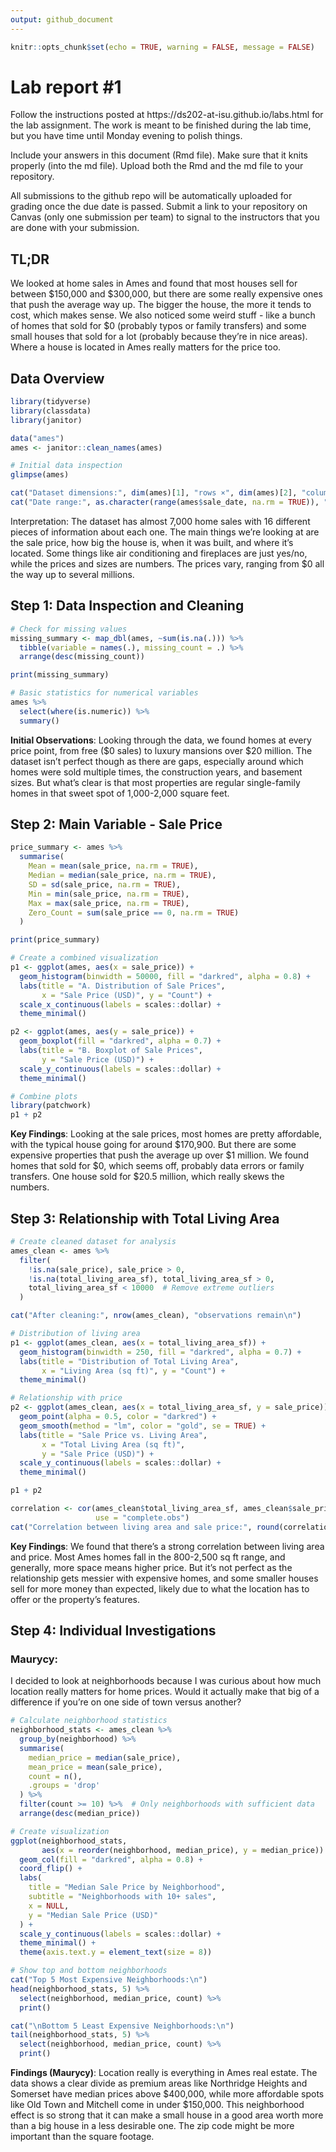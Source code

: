 ```yaml
---
output: github_document
---
```


<!-- README.md is generated from README.Rmd. Please edit the README.Rmd file -->

```r
knitr::opts_chunk$set(echo = TRUE, warning = FALSE, message = FALSE)
```

# Lab report #1

Follow the instructions posted at https://ds202-at-isu.github.io/labs.html for the lab assignment. The work is meant to be finished during the lab time, but you have time until Monday evening to polish things.

Include your answers in this document (Rmd file). Make sure that it knits properly (into the md file). Upload both the Rmd and the md file to your repository.  

All submissions to the github repo will be automatically uploaded for grading once the due date is passed.
Submit a link to your repository on Canvas (only one submission per team) to signal to the instructors that you are done with your submission.

## TL;DR

We looked at home sales in Ames and found that most houses sell for between $150,000 and $300,000, but there are some really expensive ones that push the average way up. The bigger the house, the more it tends to cost, which makes sense. We also noticed some weird stuff - like a bunch of homes that sold for $0 (probably typos or family transfers) and some small houses that sold for a lot (probably because they're in nice areas). Where a house is located in Ames really matters for the price too.

## Data Overview

```r
library(tidyverse)
library(classdata)
library(janitor)
```

```r
data("ames")
ames <- janitor::clean_names(ames)

# Initial data inspection
glimpse(ames)
```

```r
cat("Dataset dimensions:", dim(ames)[1], "rows ×", dim(ames)[2], "columns\n")
cat("Date range:", as.character(range(ames$sale_date, na.rm = TRUE)), "\n")
```

Interpretation: The dataset has almost 7,000 home sales with 16 different pieces of information about each one. The main things we're looking at are the sale price, how big the house is, when it was built, and where it's located. Some things like air conditioning and fireplaces are just yes/no, while the prices and sizes are numbers. The prices vary, ranging from $0 all the way up to several millions.

## Step 1: Data Inspection and Cleaning

```r
# Check for missing values
missing_summary <- map_dbl(ames, ~sum(is.na(.))) %>% 
  tibble(variable = names(.), missing_count = .) %>%
  arrange(desc(missing_count))

print(missing_summary)

# Basic statistics for numerical variables
ames %>% 
  select(where(is.numeric)) %>% 
  summary()
```

**Initial Observations**:
Looking through the data, we found homes at every price point, from free ($0 sales) to luxury mansions over $20 million. The dataset isn't perfect though as there are gaps, especially around which homes were sold multiple times, the construction years, and basement sizes. But what's clear is that most properties are regular single-family homes in that sweet spot of 1,000-2,000 square feet.

## Step 2: Main Variable - Sale Price 

```r
price_summary <- ames %>%
  summarise(
    Mean = mean(sale_price, na.rm = TRUE),
    Median = median(sale_price, na.rm = TRUE),
    SD = sd(sale_price, na.rm = TRUE),
    Min = min(sale_price, na.rm = TRUE),
    Max = max(sale_price, na.rm = TRUE),
    Zero_Count = sum(sale_price == 0, na.rm = TRUE)
  )

print(price_summary)
```

```r
# Create a combined visualization
p1 <- ggplot(ames, aes(x = sale_price)) +
  geom_histogram(binwidth = 50000, fill = "darkred", alpha = 0.8) +
  labs(title = "A. Distribution of Sale Prices",
       x = "Sale Price (USD)", y = "Count") +
  scale_x_continuous(labels = scales::dollar) +
  theme_minimal()

p2 <- ggplot(ames, aes(y = sale_price)) +
  geom_boxplot(fill = "darkred", alpha = 0.7) +
  labs(title = "B. Boxplot of Sale Prices",
       y = "Sale Price (USD)") +
  scale_y_continuous(labels = scales::dollar) +
  theme_minimal()

# Combine plots
library(patchwork)
p1 + p2
```

**Key Findings**:
Looking at the sale prices, most homes are pretty affordable, with the typical house going for around \$170,900. But there are some expensive properties that push the average up over \$1 million. We found homes that sold for \$0, which seems off, probably data errors or family transfers. One house sold for \$20.5 million, which really skews the numbers.

## Step 3: Relationship with Total Living Area

```r
# Create cleaned dataset for analysis
ames_clean <- ames %>%
  filter(
    !is.na(sale_price), sale_price > 0,
    !is.na(total_living_area_sf), total_living_area_sf > 0,
    total_living_area_sf < 10000  # Remove extreme outliers
  )

cat("After cleaning:", nrow(ames_clean), "observations remain\n")
```

```r
# Distribution of living area
p1 <- ggplot(ames_clean, aes(x = total_living_area_sf)) +
  geom_histogram(binwidth = 250, fill = "darkred", alpha = 0.7) +
  labs(title = "Distribution of Total Living Area",
       x = "Living Area (sq ft)", y = "Count") +
  theme_minimal()

# Relationship with price
p2 <- ggplot(ames_clean, aes(x = total_living_area_sf, y = sale_price)) +
  geom_point(alpha = 0.5, color = "darkred") +
  geom_smooth(method = "lm", color = "gold", se = TRUE) +
  labs(title = "Sale Price vs. Living Area",
       x = "Total Living Area (sq ft)", 
       y = "Sale Price (USD)") +
  scale_y_continuous(labels = scales::dollar) +
  theme_minimal()

p1 + p2
```

```r
correlation <- cor(ames_clean$total_living_area_sf, ames_clean$sale_price, 
                   use = "complete.obs")
cat("Correlation between living area and sale price:", round(correlation, 3), "\n")
```

**Key Findings**:
We found that there's a strong correlation between living area and price. Most Ames homes fall in the 800-2,500 sq ft range, and generally, more space means higher price. But it's not perfect as the relationship gets messier with expensive homes, and some smaller houses sell for more money than expected, likely due to what the location has to offer or the property's features.

## Step 4: Individual Investigations

### Maurycy:
I decided to look at neighborhoods because I was curious about how much location really matters for home prices. Would it actually make that big of a difference if you're on one side of town versus another?

```r
# Calculate neighborhood statistics
neighborhood_stats <- ames_clean %>%
  group_by(neighborhood) %>%
  summarise(
    median_price = median(sale_price),
    mean_price = mean(sale_price),
    count = n(),
    .groups = 'drop'
  ) %>%
  filter(count >= 10) %>%  # Only neighborhoods with sufficient data
  arrange(desc(median_price))

# Create visualization
ggplot(neighborhood_stats, 
       aes(x = reorder(neighborhood, median_price), y = median_price)) +
  geom_col(fill = "darkred", alpha = 0.8) +
  coord_flip() +
  labs(
    title = "Median Sale Price by Neighborhood",
    subtitle = "Neighborhoods with 10+ sales",
    x = NULL,
    y = "Median Sale Price (USD)"
  ) +
  scale_y_continuous(labels = scales::dollar) +
  theme_minimal() +
  theme(axis.text.y = element_text(size = 8))
```

```r
# Show top and bottom neighborhoods
cat("Top 5 Most Expensive Neighborhoods:\n")
head(neighborhood_stats, 5) %>% 
  select(neighborhood, median_price, count) %>%
  print()

cat("\nBottom 5 Least Expensive Neighborhoods:\n")
tail(neighborhood_stats, 5) %>% 
  select(neighborhood, median_price, count) %>%
  print()
```

**Findings (Maurycy)**: 
Location really is everything in Ames real estate. The data shows a clear divide as premium areas like Northridge Heights and Somerset have median prices above \$400,000, while more affordable spots like Old Town and Mitchell come in under \$150,000. This neighborhood effect is so strong that it can make a small house in a good area worth more than a big house in a less desirable one. The zip code might be more important than the square footage.

